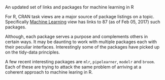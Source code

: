 An updated set of links and packages for machine learning in R

For R, CRAN task views are a major source of package listings on a topic. 
Specifically [Machine Learning](https://cran.r-project.org/web/views/MachineLearning.html) view has links to 87 (as of Feb 05, 2017) such packages.

Although, each package serves a purpose and complements others in certain ways. It may be daunting to work with multiple packages
each with their peculiar interfaces.
Interestingly some of the packages have picked up on the tidy-data principles.

A few recent interesting packages are `mlr`, `pipelearner`, `modelr` and `broom`. Each of these are trying to attack the same problem 
of arriving at a coherent approach to machine learing in R.
